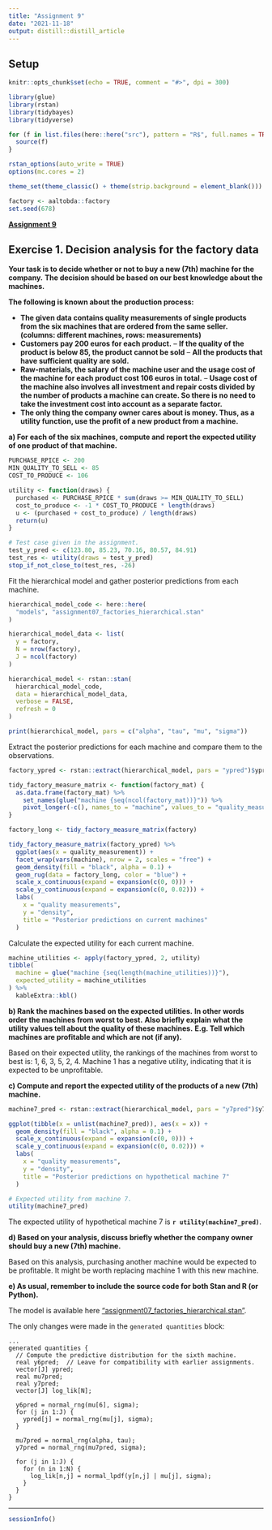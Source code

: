 ```yaml
---
title: "Assignment 9"
date: "2021-11-18"
output: distill::distill_article
---
```


## Setup

```r
knitr::opts_chunk$set(echo = TRUE, comment = "#>", dpi = 300)

library(glue)
library(rstan)
library(tidybayes)
library(tidyverse)

for (f in list.files(here::here("src"), pattern = "R$", full.names = TRUE)) {
  source(f)
}

rstan_options(auto_write = TRUE)
options(mc.cores = 2)

theme_set(theme_classic() + theme(strip.background = element_blank()))

factory <- aaltobda::factory
set.seed(678)
```

**[Assignment 9](assignments/assignment-09.pdf)**

## Exercise 1. Decision analysis for the factory data

**Your task is to decide whether or not to buy a new (7th) machine for the company.**
**The decision should be based on our best knowledge about the machines.**

**The following is known about the production process:**

- **The given data contains quality measurements of single products from the six machines that are ordered from the same seller. (columns: different machines, rows: measurements)**
- **Customers pay 200 euros for each product.**
  – **If the quality of the product is below 85, the product cannot be sold**
  – **All the products that have sufficient quality are sold.**
- **Raw-materials, the salary of the machine user and the usage cost of the machine for each product cost 106 euros in total.**
  – **Usage cost of the machine also involves all investment and repair costs divided by the number of products a machine can create. So there is no need to take the investment cost into account as a separate factor.**
- **The only thing the company owner cares about is money. Thus, as a utility function, use the profit of a new product from a machine.**

**a) For each of the six machines, compute and report the expected utility of one product of that machine.**

```r
PURCHASE_RPICE <- 200
MIN_QUALITY_TO_SELL <- 85
COST_TO_PRODUCE <- 106

utility <- function(draws) {
  purchased <- PURCHASE_RPICE * sum(draws >= MIN_QUALITY_TO_SELL)
  cost_to_produce <- -1 * COST_TO_PRODUCE * length(draws)
  u <- (purchased + cost_to_produce) / length(draws)
  return(u)
}

# Test case given in the assignment.
test_y_pred <- c(123.80, 85.23, 70.16, 80.57, 84.91)
test_res <- utility(draws = test_y_pred)
stop_if_not_close_to(test_res, -26)
```

Fit the hierarchical model and gather posterior predictions from each machine.

```r
hierarchical_model_code <- here::here(
  "models", "assignment07_factories_hierarchical.stan"
)

hierarchical_model_data <- list(
  y = factory,
  N = nrow(factory),
  J = ncol(factory)
)

hierarchical_model <- rstan::stan(
  hierarchical_model_code,
  data = hierarchical_model_data,
  verbose = FALSE,
  refresh = 0
)

print(hierarchical_model, pars = c("alpha", "tau", "mu", "sigma"))
```

Extract the posterior predictions for each machine and compare them to the observations.

```r
factory_ypred <- rstan::extract(hierarchical_model, pars = "ypred")$ypred

tidy_factory_measure_matrix <- function(factory_mat) {
  as.data.frame(factory_mat) %>%
    set_names(glue("machine {seq(ncol(factory_mat))}")) %>%
    pivot_longer(-c(), names_to = "machine", values_to = "quality_measurement")
}

factory_long <- tidy_factory_measure_matrix(factory)

tidy_factory_measure_matrix(factory_ypred) %>%
  ggplot(aes(x = quality_measurement)) +
  facet_wrap(vars(machine), nrow = 2, scales = "free") +
  geom_density(fill = "black", alpha = 0.1) +
  geom_rug(data = factory_long, color = "blue") +
  scale_x_continuous(expand = expansion(c(0, 0))) +
  scale_y_continuous(expand = expansion(c(0, 0.02))) +
  labs(
    x = "quality measurements",
    y = "density",
    title = "Posterior predictions on current machines"
  )
```

Calculate the expected utility for each current machine.

```r
machine_utilities <- apply(factory_ypred, 2, utility)
tibble(
  machine = glue("machine {seq(length(machine_utilities))}"),
  expected_utility = machine_utilities
) %>%
  kableExtra::kbl()
```

**b) Rank the machines based on the expected utilities.**
**In other words order the machines from worst to best.**
**Also briefly explain what the utility values tell about the quality of these machines.**
**E.g. Tell which machines are profitable and which are not (if any).**

Based on their expected utility, the rankings of the machines from worst to best is: 1, 6, 3, 5, 2, 4.
Machine 1 has a negative utility, indicating that it is expected to be unprofitable.

**c) Compute and report the expected utility of the products of a new (7th) machine.**

```r
machine7_pred <- rstan::extract(hierarchical_model, pars = "y7pred")$y7pred

ggplot(tibble(x = unlist(machine7_pred)), aes(x = x)) +
  geom_density(fill = "black", alpha = 0.1) +
  scale_x_continuous(expand = expansion(c(0, 0))) +
  scale_y_continuous(expand = expansion(c(0, 0.02))) +
  labs(
    x = "quality measurements",
    y = "density",
    title = "Posterior predictions on hypothetical machine 7"
  )
```

```r
# Expected utility from machine 7.
utility(machine7_pred)
```

The expected utility of hypothetical machine 7 is **`r utility(machine7_pred)`**.

**d) Based on your analysis, discuss briefly whether the company owner should buy a new (7th) machine.**

Based on this analysis, purchasing another machine would be expected to be profitable.
It might be worth replacing machine 1 with this new machine.

**e) As usual, remember to include the source code for both Stan and R (or Python).**

The model is available here ["assignment07_factories_hierarchical.stan"](../models/assignment07_factories_hierarchical.stan).

The only changes were made in the `generated quantities` block:

```
...
generated quantities {
  // Compute the predictive distribution for the sixth machine.
  real y6pred;  // Leave for compatibility with earlier assignments.
  vector[J] ypred;
  real mu7pred;
  real y7pred;
  vector[J] log_lik[N];

  y6pred = normal_rng(mu[6], sigma);
  for (j in 1:J) {
    ypred[j] = normal_rng(mu[j], sigma);
  }

  mu7pred = normal_rng(alpha, tau);
  y7pred = normal_rng(mu7pred, sigma);

  for (j in 1:J) {
    for (n in 1:N) {
      log_lik[n,j] = normal_lpdf(y[n,j] | mu[j], sigma);
    }
  }
}
```

---

```r
sessionInfo()
```
